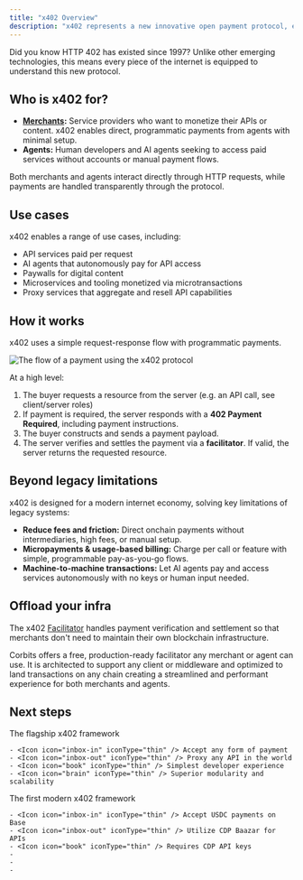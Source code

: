 ```yaml
---
title: "x402 Overview"
description: "x402 represents a new innovative open payment protocol, enabling instant transactions over HTTP. The protocol allows both humans and machine agents to programmatically pay for access without the need for user accounts, sessions, or complex authentication procedures."
---
```


<Info>
  Did you know HTTP 402 has existed since 1997? Unlike other emerging technologies, this means every piece of the internet is equipped to understand this new protocol.
</Info>

## Who is x402 for?

- [**Merchants**](merchants)**:** Service providers who want to monetize their APIs or content. x402 enables direct, programmatic payments from agents with minimal setup.
- **Agents:** Human developers and AI agents seeking to access paid services without accounts or manual payment flows.

Both merchants and agents interact directly through HTTP requests, while payments are handled transparently through the protocol.

## Use cases

x402 enables a range of use cases, including:

- API services paid per request
- AI agents that autonomously pay for API access
- Paywalls for digital content
- Microservices and tooling monetized via microtransactions
- Proxy services that aggregate and resell API capabilities

## How it works

x402 uses a simple request-response flow with programmatic payments.

![The flow of a payment using the x402 protocol](/images/image.png)

At a high level:

1. The buyer requests a resource from the server (e.g. an API call, see client/server roles)
2. If payment is required, the server responds with a **402 Payment Required**, including payment instructions.
3. The buyer constructs and sends a payment payload.
4. The server verifies and settles the payment via a **facilitator**. If valid, the server returns the requested resource.

## Beyond legacy limitations

x402 is designed for a modern internet economy, solving key limitations of legacy systems:

- **Reduce fees and friction:** Direct onchain payments without intermediaries, high fees, or manual setup.
- **Micropayments & usage-based billing:** Charge per call or feature with simple, programmable pay-as-you-go flows.
- **Machine-to-machine transactions:** Let AI agents pay and access services autonomously with no keys or human input needed.

## Offload your infra

The x402 [Facilitator](/x402/core-concepts/facilitator) handles payment verification and settlement so that merchants don't need to maintain their own blockchain infrastructure.

Corbits offers a free, production-ready facilitator any merchant or agent can use. It is architected to support any client or middleware and optimized to land transactions on any chain creating a streamlined and performant experience for both merchants and agents.

## Next steps

<CardGroup cols={2}>
  <Card title="Faremeter 0.6.0" icon="trophy" href="/faremeter/">
    The flagship x402 framework

    - <Icon icon="inbox-in" iconType="thin" /> Accept any form of payment
    - <Icon icon="inbox-out" iconType="thin" /> Proxy any API in the world
    - <Icon icon="book" iconType="thin" /> Simplest developer experience
    - <Icon icon="brain" iconType="thin" /> Superior modularity and scalability
  </Card>
  <Card title="Coinbase x402" icon="star" href="/about-x402/x402-overview">
    The first modern x402 framework

    - <Icon icon="inbox-in" iconType="thin" /> Accept USDC payments on Base
    - <Icon icon="inbox-out" iconType="thin" /> Utilize CDP Baazar for APIs
    - <Icon icon="book" iconType="thin" /> Requires CDP API keys
    - 
    - 
    - 
  </Card>
</CardGroup>